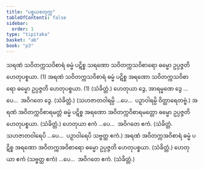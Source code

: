 ```yaml
---
title: "ပစ္စယစတုက္က"
tableOfContents: false
sidebar:
  order: 1
type: "tipitaka"
basket: "ab"
book: "p3"
---
```



<DynamicBreadcrumb />

<Division number="18" book="p3" e="ch" v="39" p="453">

<Paragraph number="2641" book="p3">
သရဏံ သဝိတက္ကသဝိစာရံ ဓမ္မံ ပဋိစ္စ သရဏော သဝိတက္ကသဝိစာရော ဓမ္မော ဥပ္ပဇ္ဇတိ ဟေတုပစ္စယာ. (1)
</Paragraph>

<Paragraph number="2642" book="p3">
အရဏံ သဝိတက္ကသဝိစာရံ ဓမ္မံ ပဋိစ္စ အရဏော သဝိတက္ကသဝိစာရော ဓမ္မော ဥပ္ပဇ္ဇတိ ဟေတုပစ္စယာ. (1) (သံခိတ္တံ.)
</Paragraph>

</Division>
<Division number="19" book="p3" e="ch" v="39" p="453">

<Paragraph number="2643" book="p3">
ဟေတုယာ ဒွေ, အာရမ္မဏေ ဒွေ …ပေ…  အဝိဂတေ ဒွေ. (သံခိတ္တံ.)
</Paragraph>

<Paragraph number="2644" book="p3">
(သဟဇာတဝါရမ္ပိ …ပေ…  ပဉှာဝါရမ္ပိ ဝိတ္ထာရေတဗ္ဗံ.)
</Paragraph>

</Division>
<Division number="20" book="p3" e="ch" v="39" p="453">

<Paragraph number="2645" book="p3">
အရဏံ အဝိတက္ကဝိစာရမတ္တံ ဓမ္မံ ပဋိစ္စ အရဏော အဝိတက္ကဝိစာရမတ္တော ဓမ္မော ဥပ္ပဇ္ဇတိ ဟေတုပစ္စယာ. (သံခိတ္တံ.)
</Paragraph>

<Paragraph number="2646" book="p3">
ဟေတုယာ ဧကံ …ပေ…  အဝိဂတေ ဧကံ. (သံခိတ္တံ. သဟဇာတဝါရေပိ …ပေ…  ပဉှာဝါရေပိ သဗ္ဗတ္ထ ဧကံ.)
</Paragraph>

</Division>
<Division number="21" book="p3" e="ch" v="39" p="454">

<Paragraph number="2647" book="p3">
အရဏံ အဝိတက္ကအဝိစာရံ ဓမ္မံ ပဋိစ္စ အရဏော အဝိတက္ကအဝိစာရော ဓမ္မော ဥပ္ပဇ္ဇတိ ဟေတုပစ္စယာ. (သံခိတ္တံ.)
</Paragraph>

<Paragraph number="2648" book="p3">
ဟေတုယာ ဧကံ (သဗ္ဗတ္ထ ဧကံ) …ပေ…  အဝိဂတေ ဧကံ. (သံခိတ္တံ.)
</Paragraph>
</Division>